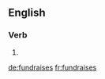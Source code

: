==English==

===Verb===
{{head|en|verb form}}

# {{en-third-person singular of|fundraise}}

[[de:fundraises]]
[[fr:fundraises]]